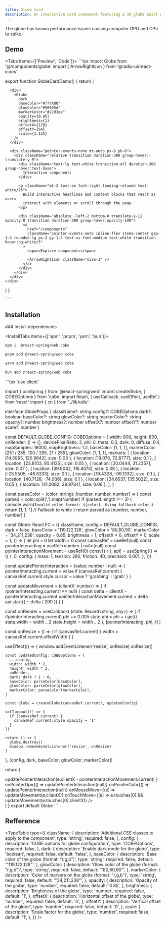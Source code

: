 ```yaml
---
title: Globe Card
description: An interactive card component featuring a 3D globe built with WebGL, designed to enhance visual engagement and interactivity.
---
```


<Links>
  <Link label="Credits" icon="twitter" link="https://x.com/wickedmishra" />
  <Link label="Refference" icon="linear" link="https://linear.app" />
</Links>

<Callout title="Warning" type="warn">
  The globe has known performance issues causing computer GPU and CPU to spike.
</Callout>

## Demo

<Tabs items={['Preview', 'Code']}>
  <Tab value="preview">
  <ComponentSource name="bento-card-demo" />
  </Tab>
  <Tab value="code">
    ```tsx
import Globe from '@/components/globe'
import { ArrowRightIcon } from '@radix-ui/react-icons'

export function GlobeCardDemo() {
  return (
    <div className="group relative mx-auto flex h-80 w-full max-w-md flex-col overflow-hidden rounded-2xl border border-white/5 bg-zinc-800">
      <div className="absolute inset-0 bg-[radial-gradient(40%_128px_at_50%_0%,theme(backgroundColor.white/5%),transparent)]"></div>

      <div>
        <Globe
          dark
          baseColor="#777A80"
          glowColor="#50505A"
          markerColor="#22d3ee"
          opacity={0.85}
          brightness={1}
          offsetX={120}
          offsetY={64}
          scale={1.125}
        />
      </div>

      <div className="pointer-events-none mt-auto px-6 pb-6">
        <div className="relative transition duration-300 group-hover:-translate-y-9">
          <div className="text-lg text-white transition-all duration-300 group-hover:text-base">
            Interactive components
          </div>

          <p className="mt-2 text-sm font-light leading-relaxed text-white/75">
            Build interactive headlines and content blocks that react as users
            interact with elements or scroll through the page.
          </p>

          <div className="absolute -left-2 bottom-0 translate-y-11 opacity-0 transition duration-300 group-hover:opacity-100">
            <a
              href="/components"
              className="pointer-events-auto inline-flex items-center gap-1.5 rounded-lg px-2 py-1.5 text-xs font-medium text-white transition hover:bg-white/5"
            >
              <span>Explore components</span>

              <ArrowRightIcon className="size-3" />
            </a>
          </div>
        </div>
      </div>
    </div>

)
}

    ```

  </Tab>
</Tabs>

## Installation

<Steps>
<Step>
### Install dependencies

<InstallTabs items={['npm', 'pnpm', 'yarn', 'bun']}>

```bash tab="npm"
npm i  @react-spring/web cobe
```

```bash tab="pnpm"
pnpm add @react-spring/web cobe
```

```bash tab="yarn"
yarn add @react-spring/web cobe
```

```bash tab="bun"
bun add @react-spring/web cobe
```

</InstallTabs>

</Step>

<Step>
```tsx
'use client'

import { useSpring } from '@react-spring/web'
import createGlobe, { COBEOptions } from 'cobe'
import React, { useCallback, useEffect, useRef } from 'react'
import { cn } from '../lib/utils'

interface GlobeProps {
className?: string
config?: COBEOptions
dark?: boolean
baseColor?: string
glowColor?: string
markerColor?: string
opacity?: number
brightness?: number
offsetX?: number
offsetY?: number
scale?: number
}

const DEFAULT_GLOBE_CONFIG: COBEOptions = {
width: 800,
height: 800,
onRender: () => {},
devicePixelRatio: 2,
phi: 0,
theta: 0.3,
dark: 0,
diffuse: 0.4,
mapSamples: 16000,
mapBrightness: 1.2,
baseColor: [1, 1, 1],
markerColor: [251 / 255, 100 / 255, 21 / 255],
glowColor: [1, 1, 1],
markers: [
{ location: [14.5995, 120.9842], size: 0.03 },
{ location: [19.076, 72.8777], size: 0.1 },
{ location: [23.8103, 90.4125], size: 0.05 },
{ location: [30.0444, 31.2357], size: 0.07 },
{ location: [39.9042, 116.4074], size: 0.08 },
{ location: [-23.5505, -46.6333], size: 0.1 },
{ location: [19.4326, -99.1332], size: 0.1 },
{ location: [40.7128, -74.006], size: 0.1 },
{ location: [34.6937, 135.5022], size: 0.05 },
{ location: [41.0082, 28.9784], size: 0.06 },
],
}

const parseColor = (color: string): [number, number, number] => {
const parsed = color.split(',').map(Number)
if (parsed.length !== 3) {
console.warn(`Invalid color format: ${color}. Using fallback color.`)
return [1, 1, 1] // Fallback to white
}
return parsed as [number, number, number]
}

const Globe: React.FC<GlobeProps> = ({
className,
config = DEFAULT_GLOBE_CONFIG,
dark = false,
baseColor = '119,122,128',
glowColor = '80,80,90',
markerColor = '34,211,238',
opacity = 0.85,
brightness = 1,
offsetX = 0,
offsetY = 0,
scale = 1,
}) => {
let phi = 0
let width = 0
const canvasRef = useRef<HTMLCanvasElement>(null)
const pointerInteracting = useRef<number | null>(null)
const pointerInteractionMovement = useRef(0)
const [{ r }, api] = useSpring(() => ({
r: 0,
config: {
mass: 1,
tension: 280,
friction: 40,
precision: 0.001,
},
}))

const updatePointerInteraction = (value: number | null) => {
pointerInteracting.current = value
if (canvasRef.current) {
canvasRef.current.style.cursor = value ? 'grabbing' : 'grab'
}
}

const updateMovement = (clientX: number) => {
if (pointerInteracting.current !== null) {
const delta = clientX - pointerInteracting.current
pointerInteractionMovement.current = delta
api.start({ r: delta / 200 })
}
}

const onRender = useCallback(
(state: Record<string, any>) => {
if (!pointerInteracting.current) phi += 0.005
state.phi = phi + r.get()
state.width = width _ 2
state.height = width _ 2
},
[pointerInteracting, phi, r]
)

const onResize = () => {
if (canvasRef.current) {
width = canvasRef.current.offsetWidth
}
}

useEffect(() => {
window.addEventListener('resize', onResize)
onResize()

    const updatedConfig: COBEOptions = {
      ...config,
      width: width * 2,
      height: width * 2,
      onRender,
      dark: dark ? 1 : 0,
      baseColor: parseColor(baseColor),
      glowColor: parseColor(glowColor),
      markerColor: parseColor(markerColor),
    }

    const globe = createGlobe(canvasRef.current!, updatedConfig)

    setTimeout(() => {
      if (canvasRef.current) {
        canvasRef.current.style.opacity = '1'
      }
    })

    return () => {
      globe.destroy()
      window.removeEventListener('resize', onResize)
    }

}, [config, dark, baseColor, glowColor, markerColor])

return (

<div
  className={cn(
    'absolute inset-0 mx-auto aspect-[1/1] w-full max-w-[600px]',
    className
  )}
  style={{
    opacity,
    filter: `brightness(${brightness})`,
    transform: `translate(${offsetX}px, ${offsetY}px) scale(${scale})`,
  }}
>
  <canvas
    className={cn(
      'h-full w-full opacity-0 transition-opacity duration-500 [contain:layout_paint_size]'
    )}
    ref={canvasRef}
    onPointerDown={(e) =>
      updatePointerInteraction(e.clientX - pointerInteractionMovement.current)
    }
    onPointerUp={() => updatePointerInteraction(null)}
    onPointerOut={() => updatePointerInteraction(null)}
    onMouseMove={(e) => updateMovement(e.clientX)}
    onTouchMove={(e) => e.touches[0] && updateMovement(e.touches[0].clientX)}
  />
</div>
) }
export default Globe
```
</Step>
</Steps>

## Refference

<TypeTable
  type={{
    className: {
      description: 'Additional CSS classes to apply to the component',
      type: 'string',
      required: false,
    },
    config: {
      description: 'COBE options for globe configuration',
      type: 'COBEOptions',
      required: false,
    },
    dark: {
      description: 'Enable dark mode for the globe',
      type: 'boolean',
      required: false,
      default: 'false',
    },
    baseColor: {
      description: 'Base color of the globe (format: "r,g,b")',
      type: 'string',
      required: false,
      default: '"119,122,128"',
    },
    glowColor: {
      description: 'Glow color of the globe (format: "r,g,b")',
      type: 'string',
      required: false,
      default: '"80,80,90"',
    },
    markerColor: {
      description: 'Color of markers on the globe (format: "r,g,b")',
      type: 'string',
      required: false,
      default: '"34,211,238"',
    },
    opacity: {
      description: 'Opacity of the globe',
      type: 'number',
      required: false,
      default: '0.85',
    },
    brightness: {
      description: 'Brightness of the globe',
      type: 'number',
      required: false,
      default: '1',
    },
    offsetX: {
      description: 'Horizontal offset of the globe',
      type: 'number',
      required: false,
      default: '0',
    },
    offsetY: {
      description: 'Vertical offset of the globe',
      type: 'number',
      required: false,
      default: '0',
    },
    scale: {
      description: 'Scale factor for the globe',
      type: 'number',
      required: false,
      default: '1',
    },
  }}
/>
